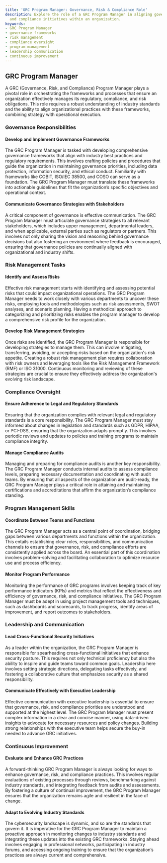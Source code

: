 ```yaml
---
title: 'GRC Program Manager: Governance, Risk & Compliance Role'
description: Explore the role of a GRC Program Manager in aligning governance, risk,
  and compliance initiatives within an organization.
keywords:
- GRC Program Manager
- governance frameworks
- risk management
- compliance oversight
- program management
- leadership communication
- continuous improvement
---
```


## GRC Program Manager

A GRC (Governance, Risk, and Compliance) Program Manager plays a pivotal role in orchestrating the frameworks and processes that ensure an organization effectively manages its regulatory, compliance, and risk obligations. This role requires a robust understanding of industry standards and the ability to align organizational practices with these frameworks, combining strategy with operational execution.

### Governance Responsibilities

#### Develop and Implement Governance Frameworks

The GRC Program Manager is tasked with developing comprehensive governance frameworks that align with industry best practices and regulatory requirements. This involves crafting policies and procedures that guide the organization in maintaining governance priorities, including data protection, information security, and ethical conduct. Familiarity with frameworks like COBIT, ISO/IEC 38500, and COSO can serve as a foundation. The GRC Program Manager must translate these frameworks into actionable guidelines that fit the organization’s specific objectives and operational context.

#### Communicate Governance Strategies with Stakeholders

A critical component of governance is effective communication. The GRC Program Manager must articulate governance strategies to all relevant stakeholders, which includes upper management, departmental leaders, and when applicable, external parties such as regulators or partners. This involves not only sharing the vision and reasoning behind governance decisions but also fostering an environment where feedback is encouraged, ensuring that governance policies are continually aligned with organizational and industry shifts.

### Risk Management Tasks

#### Identify and Assess Risks

Effective risk management starts with identifying and assessing potential risks that could impact organizational operations. The GRC Program Manager needs to work closely with various departments to uncover these risks, employing tools and methodologies such as risk assessments, SWOT analyses, and scenario planning. Having a methodical approach to categorizing and prioritizing risks enables the program manager to develop a comprehensive risk profile for the organization.

#### Develop Risk Management Strategies

Once risks are identified, the GRC Program Manager is responsible for developing strategies to manage them. This can involve mitigating, transferring, avoiding, or accepting risks based on the organization's risk appetite. Creating a robust risk management plan requires collaboration with risk owners and leveraging tools like the Risk Management Framework (RMF) or ISO 31000. Continuous monitoring and reviewing of these strategies are crucial to ensure they effectively address the organization's evolving risk landscape.

### Compliance Oversight

#### Ensure Adherence to Legal and Regulatory Standards

Ensuring that the organization complies with relevant legal and regulatory standards is a core responsibility. The GRC Program Manager must stay informed about changes in legislation and standards such as GDPR, HIPAA, or PCI-DSS, ensuring that the organization adapts promptly. This involves periodic reviews and updates to policies and training programs to maintain compliance integrity.

#### Manage Compliance Audits

Managing and preparing for compliance audits is another key responsibility. The GRC Program Manager conducts internal audits to assess compliance levels, preparing necessary documentation and coordinating with audit teams. By ensuring that all aspects of the organization are audit-ready, the GRC Program Manager plays a critical role in attaining and maintaining certifications and accreditations that affirm the organization’s compliance standing.

### Program Management Skills

#### Coordinate Between Teams and Functions

The GRC Program Manager acts as a central point of coordination, bridging gaps between various departments and functions within the organization. This entails establishing clear roles, responsibilities, and communication channels to ensure that governance, risk, and compliance efforts are consistently applied across the board. An essential part of this coordination involves problem-solving and facilitating collaboration to optimize resource use and process efficiency.

#### Monitor Program Performance

Monitoring the performance of GRC programs involves keeping track of key performance indicators (KPIs) and metrics that reflect the effectiveness and efficiency of governance, risk, and compliance initiatives. The GRC Program Manager must be adept in using project management tools and techniques, such as dashboards and scorecards, to track progress, identify areas of improvement, and report outcomes to stakeholders.

### Leadership and Communication

#### Lead Cross-Functional Security Initiatives

As a leader within the organization, the GRC Program Manager is responsible for spearheading cross-functional initiatives that enhance security posture. This requires not only technical proficiency but also the ability to inspire and guide teams toward common goals. Leadership here involves setting strategic directions, delegating tasks effectively, and fostering a collaborative culture that emphasizes security as a shared responsibility.

#### Communicate Effectively with Executive Leadership

Effective communication with executive leadership is essential to ensure that governance, risk, and compliance priorities are understood and supported at the highest level. The GRC Program Manager must present complex information in a clear and concise manner, using data-driven insights to advocate for necessary resources and policy changes. Building strong relationships with the executive team helps secure the buy-in needed to advance GRC initiatives.

### Continuous Improvement

#### Evaluate and Enhance GRC Practices

A forward-thinking GRC Program Manager is always looking for ways to enhance governance, risk, and compliance practices. This involves regular evaluations of existing processes through reviews, benchmarking against industry standards, and integrating feedback from audits and assessments. By fostering a culture of continual improvement, the GRC Program Manager ensures that the organization remains agile and resilient in the face of change.

#### Adapt to Evolving Industry Standards

The cybersecurity landscape is dynamic, and so are the standards that govern it. It is imperative for the GRC Program Manager to maintain a proactive approach in monitoring changes to industry standards and integrating these updates into the existing GRC frameworks. Staying ahead involves engaging in professional networks, participating in industry forums, and accessing ongoing training to ensure that the organization’s practices are always current and comprehensive.